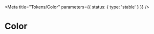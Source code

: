 
<Meta title="Tokens/Color" parameters={{ status: { type: 'stable' } }} />

# Color

<ColorPalette>
  <ColorItem
    title="Backgrounds"
    colors={{
      Background: 'var(--color-background)',
      Surface: 'var(--color-surface)',
      SurfaceVariant: 'var(--color-surface-variant)'
    }}
  />
  <ColorItem
    title="Foregrounds"
    colors={{
      OnBackground: 'var(--color-on-background)',
      OnSurface: 'var(--color-on-surface)',
      OnSurfaceVariant: 'var(--color-on-surface-variant)',
      Outline: 'var(--color-outline)',
      OutlineVariant: 'var(--color-outline-variant)'
    }}
  />
  <ColorItem
    title="Primary"
    colors={{
      Primary: 'var(--color-primary)',
      OnPrimary: 'var(--color-on-primary)',
      PrimaryContainer: 'var(--color-primary-container)',
      OnPrimaryContainer: 'var(--color-on-primary-container)'
    }}
  />
  <ColorItem
    title="Secondary"
    colors={{
      Primary: 'var(--color-secondary)',
      OnPrimary: 'var(--color-on-secondary)',
      PrimaryContainer: 'var(--color-secondary-container)',
      OnPrimaryContainer: 'var(--color-on-secondary-container)'
    }}
  />
  <ColorItem
    title="Tertiary"
    colors={{
      Primary: 'var(--color-tertiary)',
      OnPrimary: 'var(--color-on-tertiary)',
      PrimaryContainer: 'var(--color-tertiary-container)',
      OnPrimaryContainer: 'var(--color-on-tertiary-container)'
    }}
  />
  <ColorItem
    title="Error"
    colors={{
      Primary: 'var(--color-error)',
      OnPrimary: 'var(--color-on-error)',
      PrimaryContainer: 'var(--color-error-container)',
      OnPrimaryContainer: 'var(--color-on-error-container)'
    }}
  />
</ColorPalette>
